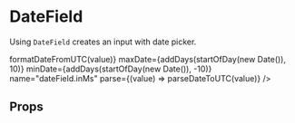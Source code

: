 

<Meta title="DateField" />

# DateField

Using `DateField` creates an input with date picker.

<Canvas>
  <Story name="Default">
    <Field component={DateField} name="dateField.defaultDate" />
  </Story>
</Canvas>

<Canvas>
  <Story name="Disabled">
    <Field component={DateField} disabled name="dateField.disabled" />
  </Story>
</Canvas>

<Canvas>
  <Story name="With min and max dates">
    <Field
      component={DateField}
      maxDate={addDays(startOfDay(new Date()), 5)}
      minDate={addDays(startOfDay(new Date()), -5)}
      name="dateField.withMinAndMaxDates"
    />
  </Story>
</Canvas>

<Canvas>
  <Story name="With `input.value` in milliseconds">
    <Field
      component={DateField}
      format={(value) => formatDateFromUTC(value)}
      maxDate={addDays(startOfDay(new Date()), 10)}
      minDate={addDays(startOfDay(new Date()), -10)}
      name="dateField.inMs"
      parse={(value) => parseDateToUTC(value)}
    />
  </Story>
</Canvas>

## Props

<ArgsTable of={DateField} />
